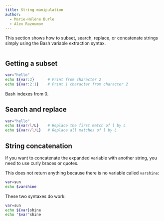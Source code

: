 ```yaml
---
title: String manipulation
author:
  - Marie-Hélène Burle
  - Alex Razoumov
---
```


:::{.def}

This section shows how to subset, search, replace, or concatenate strings simply using the Bash variable extraction syntax.

:::

```r

```

## Getting a subset

```bash
var="hello"
echo ${var:2}      # Print from character 2
echo ${var:2:1}    # Print 1 character from character 2
```

:::{.note}

Bash indexes from 0.

:::

## Search and replace

```bash
var="hello"
echo ${var/l/L}    # Replace the first match of l by L
echo ${var//l/L}   # Replace all matches of l by L
```

## String concatenation

If you want to concatenate the expanded variable with another string, you need to use curly braces or quotes.

:::{.example}

This does not return anything because there is no variable called `varshine`:

:::

```bash
var=sun
echo $varshine
```

:::{.example}

These two syntaxes do work:

:::

```bash
var=sun
echo ${var}shine
echo "$var"shine
```
